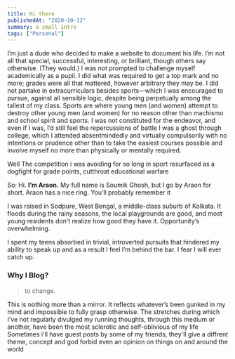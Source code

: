 ```yaml
---
title: Hi there
publishedAt: "2020-10-12"
summary: a small intro
tags: ["Personal"]
---
```

I’m just a dude who decided to make a website to document his life. I’m not all that special, successful,
interesting, or brilliant, though others say otherwise. (They would.)
I was not prompted to challenge myself academically as a pupil. I did what was required to get a top mark and no
more; grades were all that mattered, however arbitrary they may be.
I did not partake in extracurriculars besides sports—which I was encouraged to pursue, against all sensible
logic, despite being perpetually among the tallest of my class. Sports are where young men (and women) attempt
to destroy other young men (and women) for no reason other than machismo and school spirit and sports.
I was not constituted for the endeavor, and even if I was, I’d still feel the repercussions of battle
I was a ghost through college, which I attended absentmindedly and virtually compulsorily with no intentions or
prudence other than to take the easiest courses possible and involve myself no more than physically or mentally
required.

Well The competition i was avoiding for so long in sport resurfaced as a dogfight for grade points, cutthroat
educational warfare


So: Hi. <b>I’m Araon.</b>
My full name is Soumik Ghosh, but I go by Araon for short. Araon has a nice ring.
You’ll probably remember it

I was raised in Sodpure, West Bengal, a middle-class suburb of Kolkata. It floods during the rainy seasons, the
local playgrounds are good, and most young residents don’t realize how good they have it. Opportunity’s
overwhelming.

I spent my teens absorbed in trivial, introverted pursuits that hindered my ability to speak up and as a result
I feel I’m behind the bar. I fear I will ever catch up.

### Why I Blog?

> to change.

This is nothing more than a mirror. It reflects whatever’s been gunked in my mind and
impossible to fully grasp otherwise.
The stretches during which I’ve not regularly divulged my running thoughts, through this medium or another, have
been the most sclerotic and self-oblivious of my life
Sometimes i'll have guest posts by some of my friends, they'll give a diffrent theme, concept and god forbid
even an opinion on things on and around the world